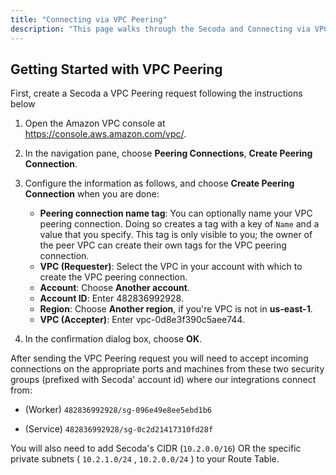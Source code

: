 ```yaml
---
title: "Connecting via VPC Peering"
description: "This page walks through the Secoda and Connecting via VPC Peering that Secoda supports"
---
```


## **Getting Started with VPC Peering**

First, create a Secoda a VPC Peering request following the instructions below

1. Open the Amazon VPC console at <https://console.aws.amazon.com/vpc/>.

2. In the navigation pane, choose **Peering Connections**, **Create Peering Connection**.

3. Configure the information as follows, and choose **Create Peering Connection** when you are done:

   - **Peering connection name tag**: You can optionally name your VPC peering connection. Doing so creates a tag with a key of `Name` and a value that you specify. This tag is only visible to you; the owner of the peer VPC can create their own tags for the VPC peering connection.
   - **VPC (Requester)**: Select the VPC in your account with which to create the VPC peering connection.
   - **Account**: Choose **Another account**.
   - **Account ID**: Enter 482836992928.
   - **Region**: Choose **Another region**, if you're VPC is not in **us-east-1**.
   - **VPC (Accepter)**: Enter vpc-0d8e3f390c5aee744.

4. In the confirmation dialog box, choose **OK**.

After sending the VPC Peering request you will need to accept incoming connections on the appropriate ports and machines from these two security groups (prefixed with Secoda' account id) where our integrations connect from:

- (Worker) `482836992928/sg-096e49e8ee5ebd1b6`

- (Service) `482836992928/sg-0c2d21417310fd28f`

You will also need to add Secoda's CIDR (`10.2.0.0/16`) OR the specific private subnets ( `10.2.1.0/24` , `10.2.0.0/24` ) to your Route Table.
